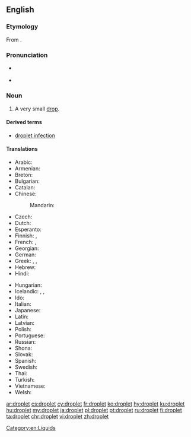 ==English==
{{wikipedia}}

===Etymology===
From {{suffix|drop|let|lang=en}}.

===Pronunciation===
* {{a|UK}} {{IPA|/ˈdrɒplət/|lang=en}}
* {{a|US}} {{IPA|/ˈdrɑːplət/|lang=en}}

===Noun===
{{en-noun}}

# A very small [[drop]].

====Derived terms====
* [[droplet infection]]

====Translations====
{{trans-top|very small drop}}
* Arabic: {{t|ar|قطيرة|f|tr=quṭáira}}
* Armenian: {{t|hy|փոքր կաթիլ|sc=Armn}}
* Breton: {{t+|br|banne|m}}
* Bulgarian: {{t+|bg|капчица|f|sc=Cyrl}}
* Catalan: {{t|ca|goteta|f}}
* Chinese:
*: Mandarin: {{t+|cmn|小滴|tr=xiǎodī|sc=Hani}}
* Czech: {{t+|cs|kapička|f}}
* Dutch: {{t+|nl|druppeltje|n}}
* Esperanto: {{t|eo|guteto}}
* Finnish: {{t+|fi|tippa}}, {{t+|fi|pisara}}
* French: {{t+|fr|gouttelette|f}}, {{t+|fr|goutte|f}}
* Georgian: {{t|ka|წვეთი|sc=Geor}}
* German: {{t+|de|Tröpfchen|n}}
* Greek: {{t+|el|σταγονίδιο|n}}, {{t|el|σταλίτσα|f}}, {{t|el|σταγόνα|f}}
* Hebrew: {{t-needed|he}}
* Hindi: {{t|hi|बूंद|tr=būnda|sc=Deva}}
{{trans-mid}}
* Hungarian: {{t|hu|cseppecske}}
* Icelandic: {{t+|is|dropi|m}}, {{t|is|smádropi|m}}, {{t|is|smádropi|m}}
* Ido: {{t+|io|guteto}}
* Italian: {{t|it|gocciolina|f}}
* Japanese: {{t|ja|小滴|tr=しょうてき, shōteki|sc=Jpan}}
* Latin: {{t|la|guttula|f}}
* Latvian: {{t+|lv|lāse|f}}
* Polish: {{t+|pl|kropelka|f}}
* Portuguese: {{t+|pt|gotinha}}
* Russian: {{t+|ru|капелька|f|tr=kápel’ka}}
* Shona: {{t|sn|donhwe}}
* Slovak: {{t|sk|kvapôčka|f}}
* Spanish: {{t|es|gotita|f}}
* Swedish: {{t+|sv|droppe}}
* Thai: {{t|th|หยาดน้ำ|tr=yàat náam|sc=Thai}}
* Turkish: {{t+|tr|damlacık}}
* Vietnamese: {{t|vi|giọt nhỏ}}
* Welsh: {{t+|cy|defnyn|m}}
{{trans-bottom}}

[[Category:en:Liquids]]

[[ar:droplet]]
[[cs:droplet]]
[[cy:droplet]]
[[fr:droplet]]
[[ko:droplet]]
[[hy:droplet]]
[[ku:droplet]]
[[hu:droplet]]
[[my:droplet]]
[[ja:droplet]]
[[pl:droplet]]
[[pt:droplet]]
[[ru:droplet]]
[[fi:droplet]]
[[ta:droplet]]
[[chr:droplet]]
[[vi:droplet]]
[[zh:droplet]]
